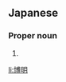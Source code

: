 ==Japanese==
{{ja-kanjitab|ひろ|あき|yomi=k}}

===Proper noun===
{{ja-pos|proper|ひろあき}}

# {{given name|male|lang=ja|sort=ひろあき}}

[[li:博明]]